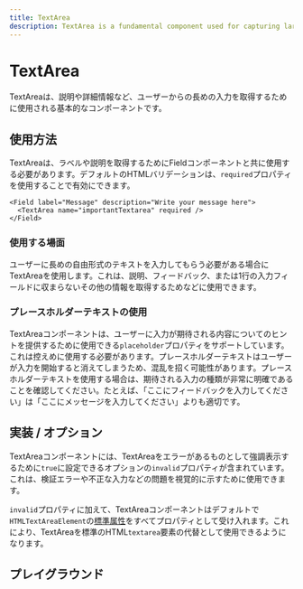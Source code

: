 ```yaml
---
title: TextArea
description: TextArea is a fundamental component used for capturing larger inputs from users, such as descriptions or detailed information.
---
```


# TextArea <Badge text='ready' color='green'></Badge> <StorybookLink path='/story/forms-textarea--basic' />

TextAreaは、説明や詳細情報など、ユーザーからの長めの入力を取得するために使用される基本的なコンポーネントです。

## 使用方法

TextAreaは、ラベルや説明を取得するためにFieldコンポーネントと共に使用する必要があります。デフォルトのHTMLバリデーションは、`required`プロパティを使用することで有効にできます。

```tsx live
<Field label="Message" description="Write your message here">
  <TextArea name="importantTextarea" required />
</Field>
```

### 使用する場面

ユーザーに長めの自由形式のテキストを入力してもらう必要がある場合にTextAreaを使用します。これは、説明、フィードバック、または1行の入力フィールドに収まらないその他の情報を取得するためなどに使用できます。

### プレースホルダーテキストの使用

TextAreaコンポーネントは、ユーザーに入力が期待される内容についてのヒントを提供するために使用できる`placeholder`プロパティをサポートしています。これは控えめに使用する必要があります。プレースホルダーテキストはユーザーが入力を開始すると消えてしまうため、混乱を招く可能性があります。プレースホルダーテキストを使用する場合は、期待される入力の種類が非常に明確であることを確認してください。たとえば、「ここにフィードバックを入力してください」は「ここにメッセージを入力してください」よりも適切です。

## 実装 / オプション

TextAreaコンポーネントには、TextAreaをエラーがあるものとして強調表示するために`true`に設定できるオプションの`invalid`プロパティが含まれています。これは、検証エラーや不正な入力などの問題を視覚的に示すために使用できます。

`invalid`プロパティに加えて、TextAreaコンポーネントはデフォルトで`HTMLTextAreaElement`の[標準属性](https://developer.mozilla.org/en-US/docs/Web/HTML/Element/textarea#attributes)をすべてプロパティとして受け入れます。これにより、TextAreaを標準のHTML`textarea`要素の代替として使用できるようになります。

## プレイグラウンド

<ComponentEmbed path="/story/forms-textarea--basic" />